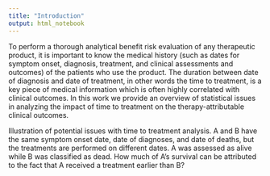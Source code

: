 ---
title: "Introduction"
output: html_notebook
---

To perform a thorough analytical benefit risk evaluation of any therapeutic product, it is important to know the medical history (such as dates for symptom onset, diagnosis, treatment, and clinical assessments and outcomes) of the patients who use the product. The duration between date of diagnosis and date of treatment, in other words the time to treatment, is a key piece of medical information which is often highly correlated with clinical outcomes. In this work we provide an overview of statistical issues in analyzing the impact of time to treatment on the therapy-attributable clinical outcomes.

Illustration of potential issues with time to treatment analysis. A and B have the same symptom onset date, date of diagnoses, and date of deaths, but the treatments are performed on different dates. A was assessed as alive while B was classified as dead. How much of A’s survival can be attributed to the fact that A received a treatment earlier than B?
